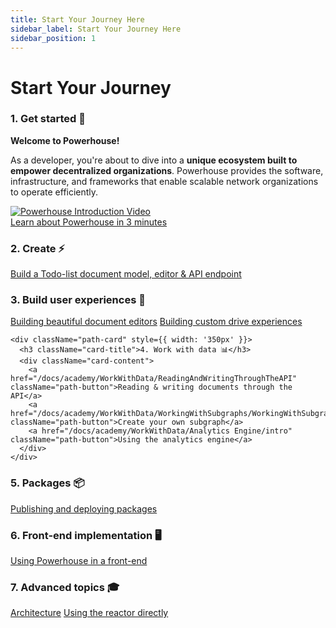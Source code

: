 ```yaml
---
title: Start Your Journey Here
sidebar_label: Start Your Journey Here
sidebar_position: 1
---
```



<div className={styles.titleContainer}>

# Start Your Journey

</div>

<div className="learning-path">
  <div className="path-row">
    <div className="path-card" style={{ width: '350px' }}>
      <h3 className="card-title">1. Get started 🚀</h3>
      <div className="card-content">
        <div style={{ marginBottom: '1.5rem' }}>
          <p style={{ fontSize: '1.1rem', marginBottom: '1rem' }}><strong>Welcome to Powerhouse!</strong></p>
          <p style={{ lineHeight: '1.6', color: '#444' }}>As a developer, you're about to dive into a <strong>unique ecosystem built to empower decentralized organizations</strong>. Powerhouse provides the software, infrastructure, and frameworks that enable scalable network organizations to operate efficiently.</p>
        </div>
        <div style={{ margin: '20px 0', textAlign: 'center' }}>
          <a href="/docs/academy/GetStarted/GetStarted-Intro" style={{ display: 'block', textDecoration: 'none' }}>
            <img 
              src="/img/video-placeholder.svg" 
              alt="Powerhouse Introduction Video"
              style={{ 
                maxWidth: '100%', 
                borderRadius: '8px',
                boxShadow: '0 4px 6px rgba(0, 0, 0, 0.1)',
                transition: 'transform 0.2s ease-in-out',
                ':hover': {
                  transform: 'scale(1.02)'
                }
              }}
            />
          </a>
        </div>
        <a href="/docs/academy/GetStarted/GetStarted-Intro" className="path-button" style={{ marginTop: '1rem' }}>Learn about Powerhouse in 3 minutes</a>
      </div>
    </div>
  </div>

  <div className="path-row">
    <div className="path-card" style={{ width: '350px' }}>
      <h3 className="card-title">2. Create ⚡</h3>
      <div className="card-content">
        <a href="/docs/academy/Create/ToDoList/CreateNewPowerhouseProject" className="path-button">Build a Todo-list document model, editor & API endpoint</a>
      </div>
    </div>
  </div>

  <div className="path-row split">
    <div className="path-card" style={{ width: '350px' }}>
      <h3 className="card-title">3. Build user experiences 🎨</h3>
      <div className="card-content">
        <a href="/docs/academy/BuildingUserExperiences/BuildingBeautifulDocumentEditors" className="path-button">Building beautiful document editors</a>
        <a href="/docs/academy/BuildingUserExperiences/BuildingCustomDriveExperiences" className="path-button">Building custom drive experiences</a>
      </div>
    </div>

    <div className="path-card" style={{ width: '350px' }}>
      <h3 className="card-title">4. Work with data 📊</h3>
      <div className="card-content">
        <a href="/docs/academy/WorkWithData/ReadingAndWritingThroughTheAPI" className="path-button">Reading & writing documents through the API</a>
        <a href="/docs/academy/WorkWithData/WorkingWithSubgraphs/WorkingWithSubgraphs" className="path-button">Create your own subgraph</a>
        <a href="/docs/academy/WorkWithData/Analytics Engine/intro" className="path-button">Using the analytics engine</a>
      </div>
    </div>
  </div>

  <div className="path-row">
    <div className="path-card" style={{ width: '350px' }}>
      <h3 className="card-title">5. Packages 📦</h3>
      <div className="card-content">
        <a href="/docs/academy/Packages/PublishYourProject" className="path-button">Publishing and deploying packages</a>
      </div>
    </div>
  </div>

  <div className="path-row">
    <div className="path-card" style={{ width: '350px' }}>
      <h3 className="card-title">6. Front-end implementation 🖥️</h3>
      <div className="card-content">
        <a href="/docs/academy/Front-endImplementations/IntegrateInAFront-End" className="path-button">Using Powerhouse in a front-end</a>
      </div>
    </div>
  </div>

  <div className="path-row">
    <div className="path-card" style={{ width: '350px' }}>
      <h3 className="card-title">7. Advanced topics 🎓</h3>
      <div className="card-content">
        <a href="/docs/academy/AdvancedTopics/PowerhouseArchitecture" className="path-button">Architecture</a>
        <a href="/docs/academy/AdvancedTopics/WorkingWithTheReactor" className="path-button">Using the reactor directly</a>
      </div>
    </div>
  </div>
</div>
